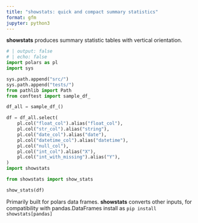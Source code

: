 ```yaml
---
title: "showstats: quick and compact summary statistics"
format: gfm
jupyter: python3
---
```


**showstats** produces summary statistic tables with vertical orientation.

```python
# | output: false
# | echo: false
import polars as pl
import sys

sys.path.append("src/")
sys.path.append("tests/")
from pathlib import Path
from conftest import sample_df_

df_all = sample_df_()

df = df_all.select(
    pl.col("float_col").alias("float_col"),
    pl.col("str_col").alias("string"),
    pl.col("date_col").alias("date"),
    pl.col("datetime_col").alias("datetime"),
    pl.col("null_col"),
    pl.col("int_col").alias("X"),
    pl.col("int_with_missing").alias("Y"),
)
import showstats
```

```python

from showstats import show_stats

show_stats(df)
```

Primarily built for polars data frames. **showstats** converts other inputs, for compatibility with pandas.DataFrames install as ``pip install showstats[pandas]`` 
